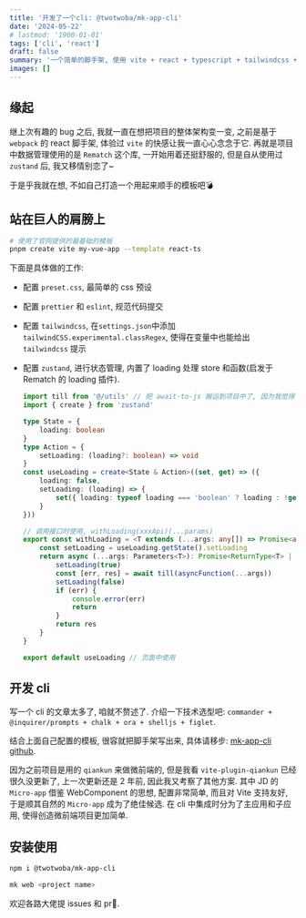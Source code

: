 ```yaml
---
title: '开发了一个cli: @twotwoba/mk-app-cli'
date: '2024-05-22'
# lastmod: '1900-01-01'
tags: ['cli', 'react']
draft: false
summary: '一个简单的脚手架, 使用 vite + react + typescript + tailwindcss + zustand + prettier + eslint.'
images: []
---
```


## 缘起

继上次有趣的 bug 之后, 我就一直在想把项目的整体架构变一变, 之前是基于 `webpack` 的 react 脚手架, 体验过 `vite` 的快感让我一直心心念念于它.
再就是项目中数据管理使用的是 `Rematch` 这个库, 一开始用着还挺舒服的, 但是自从使用过 `zustand` 后, 我又移情别恋了~

于是乎我就在想, 不如自己打造一个用起来顺手的模板吧💣

## 站在巨人的肩膀上

```sh
# 使用了官网提供的最基础的模板
pnpm create vite my-vue-app --template react-ts
```

下面是具体做的工作:

- 配置 `preset.css`, 最简单的 css 预设
- 配置 `prettier` 和 `eslint`, 规范代码提交
- 配置 `tailwindcss`, 在`settings.json`中添加 `tailwindCSS.experimental.classRegex`, 使得在变量中也能给出 `tailwindcss` 提示
- 配置 `zustand`, 进行状态管理, 内置了 loading 处理 store 和函数(启发于 Rematch 的 loading 插件).

    ```ts
    import till from '@/utils' // 把 await-to-js 搬运到项目中了, 因为我觉得 till 与这个方法的作用更匹配
    import { create } from 'zustand'

    type State = {
        loading: boolean
    }
    type Action = {
        setLoading: (loading?: boolean) => void
    }
    const useLoading = create<State & Action>((set, get) => ({
        loading: false,
        setLoading: (loading) => {
            set({ loading: typeof loading === 'boolean' ? loading : !get().loading })
        }
    }))

    // 调用接口时使用, withLoading(xxxApi)(...params)
    export const withLoading = <T extends (...args: any[]) => Promise<any>>(asyncFunction: T) => {
        const setLoading = useLoading.getState().setLoading
        return async (...args: Parameters<T>): Promise<ReturnType<T> | undefined> => {
            setLoading(true)
            const [err, res] = await till(asyncFunction(...args))
            setLoading(false)
            if (err) {
                console.error(err)
                return
            }
            return res
        }
    }

    export default useLoading // 页面中使用
    ```

## 开发 cli

写一个 cli 的文章太多了, 咱就不赘述了. 介绍一下技术选型吧: `commander + @inquirer/prompts + chalk + ora + shelljs + figlet`.

结合上面自己配置的模板, 很容就把脚手架写出来, 具体请移步: [mk-app-cli github](https://github.com/twotwoba/mk-app-cli).

因为之前项目是用的 `qiankun` 来做微前端的, 但是我看 `vite-plugin-qiankun` 已经很久没更新了, 上一次更新还是 2 年前, 因此我又考察了其他方案.
其中 JD 的 `Micro-app` 借鉴 WebComponent 的思想, 配置非常简单, 而且对 Vite 支持友好, 于是顺其自然的 `Micro-app` 成为了绝佳候选. 在 cli 中集成时分为了主应用和子应用, 使得创造微前端项目更加简单.

## 安装使用

```sh
npm i @twotwoba/mk-app-cli

mk web <project name>
```

欢迎各路大佬提 issues 和 pr👏.
